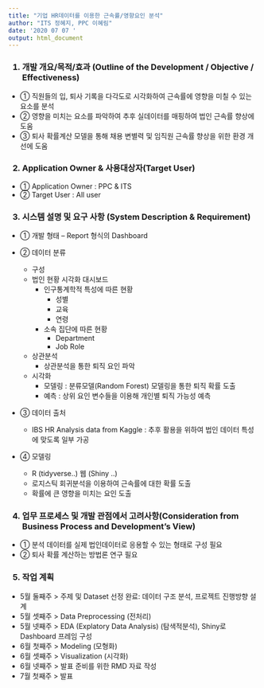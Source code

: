 ---
title: "기업 HR데이터를 이용한 근속률/영향요인 분석"
author: "ITS 정혜지, PPC 이혜림"
date: '2020 07 07 '
output: html_document
---
 
<h3> 1.	개발 개요/목적/효과 (Outline of the Development / Objective / Effectiveness) </h3>
* ①	직원들의 입, 퇴사 기록을 다각도로 시각화하여 근속률에 영향을 미칠 수 있는 요소를 분석 
* ②	영향을 미치는 요소를 파악하여 추후 실데이터를 매핑하여 법인 근속률 향상에 도움  
* ③	퇴사 확률계산 모델을 통해 채용 변별력 및 임직원 근속률 향상을 위한 환경 개선에 도움 
  
<h3> 2.	Application Owner & 사용대상자(Target User) </h3>
* ①	Application Owner : PPC & ITS  
* ②	Target User : All user 

<h3> 3.	시스템 설명 및 요구 사항 (System Description & Requirement) </h3>
* ①	개발 형태 – Report 형식의 Dashboard 
* ②	데이터 분류 


  + 구성
  * 법인 현황 시각화 대시보드
      - 인구통계학적 특성에 따른 현황
         -  성별
         -  교육
         -  연령
      - 소속 집단에 따른 현황 
         -  Department
         -  Job Role
  
      
  + 상관분석
      - 상관분석을 통한 퇴직 요인 파악

  + 시각화
      - 모델링 : 분류모델(Random Forest) 모델링을 통한 퇴직 확률 도출 
      - 예측   : 상위 요인 변수들을 이용해 개인별 퇴직 가능성 예측


* ③	데이터 출처

  * IBS HR Analysis data from Kaggle : 추후 활용을 위하여 법인 데이터 특성에 맞도록 일부 가공

* ④	모델링

  +  R (tidyverse..) 웹 (Shiny ..)
   * 로지스틱 회귀분석을 이용하여 근속률에 대한 확률 도출
   * 확률에 큰 영향을 미치는 요인 도출



<h3> 4.	업무 프로세스 및 개발 관점에서 고려사항(Consideration from Business Process and Development’s View) </h3>

* ①	분석 데이터를 실제 법인데이터로 응용할 수 있는 형태로 구성 필요
* ②	퇴사 확률 계산하는 방법론 연구 필요


<h3> 5.  작업 계획 </h3>

 - 5월 둘째주 > 주제 및 Dataset 선정 완료: 데이터 구조 분석, 프로젝트 진행방향 설계
 - 5월 셋째주 > Data Preprocessing (전처리)
 - 5월 넷째주 > EDA (Explatory Data Analysis) (탐색적분석),
                Shiny로 Dashboard 프레임 구성 
 - 6월 첫째주 > Modeling (모형화)
 - 6월 셋째주 > Visualization (시각화)
 - 6월 넷째주 > 발표 준비를 위한 RMD 자료 작성
 - 7월 첫째주 > 발표